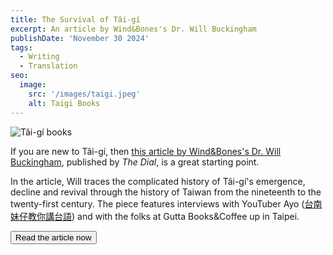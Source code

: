 ```yaml
---
title: The Survival of Tâi-gí
excerpt: An article by Wind&Bones's Dr. Will Buckingham
publishDate: 'November 30 2024'
tags:
  - Writing
  - Translation
seo:
  image:
    src: '/images/taigi.jpeg'
    alt: Taigi Books
---
```



![Tâi-gí books](/images/taigi.jpeg)

If you are new to Tâi-gí, then [this article by Wind&Bones's Dr. Will Buckingham](https://www.thedial.world/articles/news/issue-22/taiwanese-hokkien-tai-gi), published by _The Dial_, is a great starting point.

In the article, Will traces the complicated history of Tâi-gí's emergence, decline and revival through the history of Taiwan from the nineteenth to the twenty-first century. The piece features interviews with YouTuber Ayo ([台南妹仔教你講台語](https://www.youtube.com/@a_yo__oy_a)) and with the folks at Gutta Books&Coffee up in Taipei.

<Button href="https://www.thedial.world/articles/news/issue-22/taiwanese-hokkien-tai-gi">Read the article now</Button>

